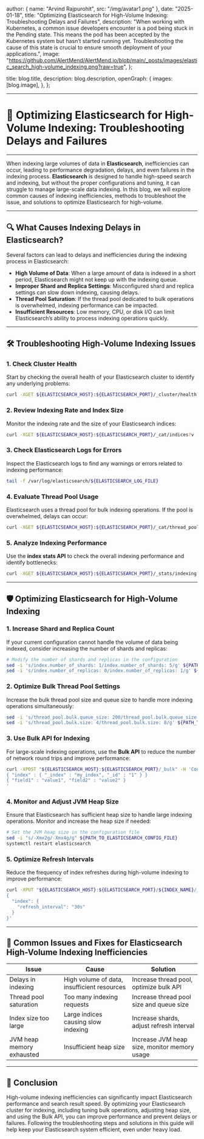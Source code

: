 
  author: { name: "Arvind Rajpurohit", src: "/img/avatar1.png" },
  date: "2025-01-18",
  title: "Optimizing Elasticsearch for High-Volume Indexing: Troubleshooting Delays and Failures",
  description:
    "When working with Kubernetes, a common issue developers encounter is a pod being stuck in the Pending state. This means the pod has been accepted by the Kubernetes system but hasn’t started running yet. Troubleshooting the cause of this state is crucial to ensure smooth deployment of your applications.",
  image:
    "https://github.com/AlertMend/AlertMend.io/blob/main/_posts/images/elastic_search_high-volume_indexing.png?raw=true",
};

  title: blog.title,
  description: blog.description,
  openGraph: {
    images: [blog.image],
  },
};




---
# 🚨 **Optimizing Elasticsearch for High-Volume Indexing: Troubleshooting Delays and Failures**
---

When indexing large volumes of data in **Elasticsearch**, inefficiencies can occur, leading to performance degradation, delays, and even failures in the indexing process. **Elasticsearch** is designed to handle high-speed search and indexing, but without the proper configurations and tuning, it can struggle to manage large-scale data indexing. In this blog, we will explore common causes of indexing inefficiencies, methods to troubleshoot the issue, and solutions to optimize Elasticsearch for high-volume.

---

## 🔍 **What Causes Indexing Delays in Elasticsearch?**

Several factors can lead to delays and inefficiencies during the indexing process in Elasticsearch:
- **High Volume of Data**: When a large amount of data is indexed in a short period, Elasticsearch might not keep up with the indexing queue.
- **Improper Shard and Replica Settings**: Misconfigured shard and replica settings can slow down indexing, causing delays.
- **Thread Pool Saturation**: If the thread pool dedicated to bulk operations is overwhelmed, indexing performance can be impacted.
- **Insufficient Resources**: Low memory, CPU, or disk I/O can limit Elasticsearch’s ability to process indexing operations quickly.

---

## 🛠️ **Troubleshooting High-Volume Indexing Issues**

### 1. **Check Cluster Health**
Start by checking the overall health of your Elasticsearch cluster to identify any underlying problems:
```bash
curl -XGET ${ELASTICSEARCH_HOST}:${ELASTICSEARCH_PORT}/_cluster/health?pretty
```

### 2. **Review Indexing Rate and Index Size**
Monitor the indexing rate and the size of your Elasticsearch indices:
```bash
curl -XGET ${ELASTICSEARCH_HOST}:${ELASTICSEARCH_PORT}/_cat/indices?v
```

### 3. **Check Elasticsearch Logs for Errors**
Inspect the Elasticsearch logs to find any warnings or errors related to indexing performance:
```bash
tail -f /var/log/elasticsearch/${ELASTICSEARCH_LOG_FILE}
```

### 4. **Evaluate Thread Pool Usage**
Elasticsearch uses a thread pool for bulk indexing operations. If the pool is overwhelmed, delays can occur:
```bash
curl -XGET ${ELASTICSEARCH_HOST}:${ELASTICSEARCH_PORT}/_cat/thread_pool?v
```

### 5. **Analyze Indexing Performance**
Use the **index stats API** to check the overall indexing performance and identify bottlenecks:
```bash
curl -XGET ${ELASTICSEARCH_HOST}:${ELASTICSEARCH_PORT}/_stats/indexing?pretty
```

---

## 🛡️ **Optimizing Elasticsearch for High-Volume Indexing**

### 1. **Increase Shard and Replica Count**
If your current configuration cannot handle the volume of data being indexed, consider increasing the number of shards and replicas:
```bash
# Modify the number of shards and replicas in the configuration
sed -i 's/index.number_of_shards: 1/index.number_of_shards: 5/g' ${PATH_TO_ELASTICSEARCH_CONFIG_FILE}
sed -i 's/index.number_of_replicas: 0/index.number_of_replicas: 1/g' ${PATH_TO_ELASTICSEARCH_CONFIG_FILE}
```

### 2. **Optimize Bulk Thread Pool Settings**
Increase the bulk thread pool size and queue size to handle more indexing operations simultaneously:
```bash
sed -i 's/thread_pool.bulk.queue_size: 200/thread_pool.bulk.queue_size: 1000/g' ${PATH_TO_ELASTICSEARCH_CONFIG_FILE}
sed -i 's/thread_pool.bulk.size: 4/thread_pool.bulk.size: 8/g' ${PATH_TO_ELASTICSEARCH_CONFIG_FILE}
```

### 3. **Use Bulk API for Indexing**
For large-scale indexing operations, use the **Bulk API** to reduce the number of network round trips and improve performance:
```bash
curl -XPOST "${ELASTICSEARCH_HOST}:${ELASTICSEARCH_PORT}/_bulk" -H 'Content-Type: application/json' -d'
{ "index" : { "_index" : "my_index", "_id" : "1" } }
{ "field1" : "value1", "field2" : "value2" }
'
```

### 4. **Monitor and Adjust JVM Heap Size**
Ensure that Elasticsearch has sufficient heap size to handle large indexing operations. Monitor and increase the heap size if needed:
```bash
# Set the JVM heap size in the configuration file
sed -i "s/-Xmx2g/-Xmx4g/g" ${PATH_TO_ELASTICSEARCH_CONFIG_FILE}
systemctl restart elasticsearch
```

### 5. **Optimize Refresh Intervals**
Reduce the frequency of index refreshes during high-volume indexing to improve performance:
```bash
curl -XPUT "${ELASTICSEARCH_HOST}:${ELASTICSEARCH_PORT}/${INDEX_NAME}/_settings" -H 'Content-Type: application/json' -d'
{
  "index": {
    "refresh_interval": "30s"
  }
}'
```

---

## 🔄 **Common Issues and Fixes for Elasticsearch High-Volume Indexing Inefficiencies**

| **Issue**                              | **Cause**                                      | **Solution**                                      |
|----------------------------------------|------------------------------------------------|---------------------------------------------------|
| Delays in indexing                     | High volume of data, insufficient resources     | Increase thread pool, optimize bulk API           |
| Thread pool saturation                 | Too many indexing requests                     | Increase thread pool size and queue size          |
| Index size too large                   | Large indices causing slow indexing            | Increase shards, adjust refresh interval          |
| JVM heap memory exhausted              | Insufficient heap size                         | Increase JVM heap size, monitor memory usage      |

---

## 🚀 **Conclusion**

High-volume indexing inefficiencies can significantly impact Elasticsearch performance and search result speed. By optimizing your Elasticsearch cluster for indexing, including tuning bulk operations, adjusting heap size, and using the Bulk API, you can improve performance and prevent delays or failures. Following the troubleshooting steps and solutions in this guide will help keep your Elasticsearch system efficient, even under heavy load.